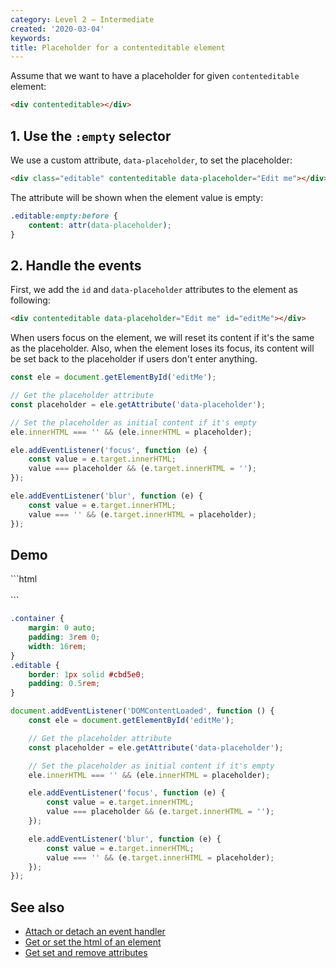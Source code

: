 ```yaml
---
category: Level 2 — Intermediate
created: '2020-03-04'
keywords:
title: Placeholder for a contenteditable element
---
```


Assume that we want to have a placeholder for given `contenteditable` element:

```html
<div contenteditable></div>
```

## 1. Use the `:empty` selector

We use a custom attribute, `data-placeholder`, to set the placeholder:

```html
<div class="editable" contenteditable data-placeholder="Edit me"></div>
```

The attribute will be shown when the element value is empty:

```css
.editable:empty:before {
    content: attr(data-placeholder);
}
```

## 2. Handle the events

First, we add the `id` and `data-placeholder` attributes to the element as following:

```html
<div contenteditable data-placeholder="Edit me" id="editMe"></div>
```

When users focus on the element, we will reset its content if it's the same as the placeholder. Also, when the element loses its focus, its content will be set back to the placeholder if users don't enter anything.

```js
const ele = document.getElementById('editMe');

// Get the placeholder attribute
const placeholder = ele.getAttribute('data-placeholder');

// Set the placeholder as initial content if it's empty
ele.innerHTML === '' && (ele.innerHTML = placeholder);

ele.addEventListener('focus', function (e) {
    const value = e.target.innerHTML;
    value === placeholder && (e.target.innerHTML = '');
});

ele.addEventListener('blur', function (e) {
    const value = e.target.innerHTML;
    value === '' && (e.target.innerHTML = placeholder);
});
```

## Demo

<Playground>
```html
<div class="container">
    <div contenteditable class="editable" data-placeholder="Edit me" id="editMe"></div>
</div>
```

```css
.container {
    margin: 0 auto;
    padding: 3rem 0;
    width: 16rem;
}
.editable {
    border: 1px solid #cbd5e0;
    padding: 0.5rem;
}
```

```js
document.addEventListener('DOMContentLoaded', function () {
    const ele = document.getElementById('editMe');

    // Get the placeholder attribute
    const placeholder = ele.getAttribute('data-placeholder');

    // Set the placeholder as initial content if it's empty
    ele.innerHTML === '' && (ele.innerHTML = placeholder);

    ele.addEventListener('focus', function (e) {
        const value = e.target.innerHTML;
        value === placeholder && (e.target.innerHTML = '');
    });

    ele.addEventListener('blur', function (e) {
        const value = e.target.innerHTML;
        value === '' && (e.target.innerHTML = placeholder);
    });
});
```
</Playground>

## See also

-   [Attach or detach an event handler](https://phuoc.ng/collection/html-dom/attach-or-detach-an-event-handler/)
-   [Get or set the html of an element](https://phuoc.ng/collection/html-dom/get-or-set-the-html-of-an-element/)
-   [Get set and remove attributes](https://phuoc.ng/collection/html-dom/get-set-and-remove-attributes/)
